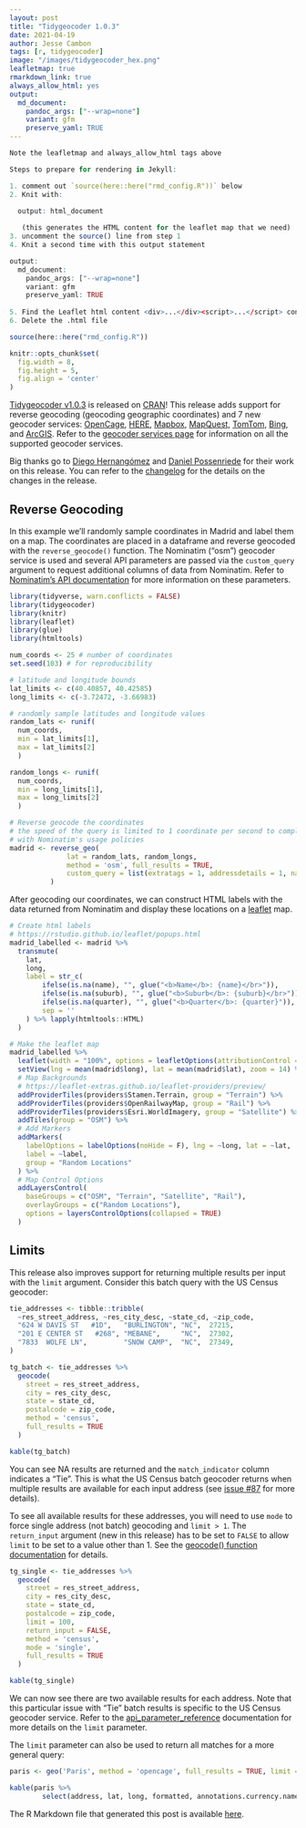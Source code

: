 ```yaml
---
layout: post
title: "Tidygeocoder 1.0.3"
date: 2021-04-19
author: Jesse Cambon
tags: [r, tidygeocoder]
image: "/images/tidygeocoder_hex.png"
leafletmap: true
rmarkdown_link: true
always_allow_html: yes
output: 
  md_document:
    pandoc_args: ["--wrap=none"]
    variant: gfm
    preserve_yaml: TRUE
---
```


```r
Note the leafletmap and always_allow_html tags above

Steps to prepare for rendering in Jekyll:

1. comment out `source(here::here("rmd_config.R"))` below
2. Knit with:
  
  output: html_document

   (this generates the HTML content for the leaflet map that we need)
3. uncomment the source() line from step 1
4. Knit a second time with this output statement

output: 
  md_document:
    pandoc_args: ["--wrap=none"]
    variant: gfm
    preserve_yaml: TRUE 
    
5. Find the Leaflet html content <div>...</div><script>...</script> content and paste it into the .md file.
6. Delete the .html file
```

```r
source(here::here("rmd_config.R"))

knitr::opts_chunk$set(
  fig.width = 8,
  fig.height = 5,
  fig.align = 'center'
)
```

[Tidygeocoder v1.0.3](https://jessecambon.github.io/tidygeocoder/) is released on  [CRAN](https://cran.r-project.org/package=tidygeocoder)! This release adds support for reverse geocoding (geocoding geographic coordinates) and 7 new geocoder services: [OpenCage](https://opencagedata.com/), [HERE](https://developer.here.com/products/geocoding-and-search), [Mapbox](https://docs.mapbox.com/api/search/),  [MapQuest](https://developer.mapquest.com/documentation/geocoding-api/), [TomTom](https://developer.tomtom.com/search-api/search-api-documentation/geocoding), [Bing](https://docs.microsoft.com/en-us/bingmaps/rest-services/locations/), and [ArcGIS](https://developers.arcgis.com/rest/geocode/api-reference/overview-world-geocoding-service.htm). Refer to the [geocoder services page](https://jessecambon.github.io/tidygeocoder/articles/geocoder_services.html) for information on all the supported geocoder services.

Big thanks go to [Diego Hernangómez](https://github.com/dieghernan) and [Daniel Possenriede](https://github.com/dpprdan) for their work on this release. You can refer to the [changelog](https://jessecambon.github.io/tidygeocoder/news/index.html) for the details on the changes in the release.

## Reverse Geocoding

In this example we'll randomly sample coordinates in Madrid and label them on a map. The coordinates are placed in a dataframe and reverse geocoded with the `reverse_geocode()` function. The Nominatim ("osm") geocoder service is used and several API parameters are passed via the `custom_query` argument to request additional columns of data from Nominatim. Refer to [Nominatim's API documentation](https://nominatim.org/release-docs/latest/api/Reverse/) for more information on these parameters.


```r
library(tidyverse, warn.conflicts = FALSE)
library(tidygeocoder)
library(knitr)
library(leaflet)
library(glue)
library(htmltools)

num_coords <- 25 # number of coordinates
set.seed(103) # for reproducibility

# latitude and longitude bounds
lat_limits <- c(40.40857, 40.42585)
long_limits <- c(-3.72472, -3.66983)

# randomly sample latitudes and longitude values
random_lats <- runif(
  num_coords, 
  min = lat_limits[1], 
  max = lat_limits[2]
  )

random_longs <- runif(
  num_coords, 
  min = long_limits[1], 
  max = long_limits[2]
  )

# Reverse geocode the coordinates
# the speed of the query is limited to 1 coordinate per second to comply
# with Nominatim's usage policies
madrid <- reverse_geo(
              lat = random_lats, random_longs, 
              method = 'osm', full_results = TRUE,
              custom_query = list(extratags = 1, addressdetails = 1, namedetails = 1)
          )
```

After geocoding our coordinates, we can construct HTML labels with the data returned from Nominatim and display these locations on a [leaflet](http://rstudio.github.io/leaflet/) map.

```r
# Create html labels
# https://rstudio.github.io/leaflet/popups.html
madrid_labelled <- madrid %>%
  transmute(
    lat, 
    long, 
    label = str_c(
        ifelse(is.na(name), "", glue("<b>Name</b>: {name}</br>")),
        ifelse(is.na(suburb), "", glue("<b>Suburb</b>: {suburb}</br>")),
        ifelse(is.na(quarter), "", glue("<b>Quarter</b>: {quarter}")),
        sep = ''
    ) %>% lapply(htmltools::HTML)
  )

# Make the leaflet map
madrid_labelled %>% 
  leaflet(width = "100%", options = leafletOptions(attributionControl = FALSE)) %>%
  setView(lng = mean(madrid$long), lat = mean(madrid$lat), zoom = 14) %>%
  # Map Backgrounds
  # https://leaflet-extras.github.io/leaflet-providers/preview/
  addProviderTiles(providers$Stamen.Terrain, group = "Terrain") %>%
  addProviderTiles(providers$OpenRailwayMap, group = "Rail") %>%
  addProviderTiles(providers$Esri.WorldImagery, group = "Satellite") %>%
  addTiles(group = "OSM") %>%
  # Add Markers
  addMarkers(
    labelOptions = labelOptions(noHide = F), lng = ~long, lat = ~lat,
    label = ~label,
    group = "Random Locations"
  ) %>%
  # Map Control Options
  addLayersControl(
    baseGroups = c("OSM", "Terrain", "Satellite", "Rail"),
    overlayGroups = c("Random Locations"),
    options = layersControlOptions(collapsed = TRUE)
  )
```

## Limits

This release also improves support for returning multiple results per input with the `limit` argument. Consider this batch query with the US Census geocoder:

```r
tie_addresses <- tibble::tribble(
  ~res_street_address, ~res_city_desc, ~state_cd, ~zip_code,
  "624 W DAVIS ST   #1D",   "BURLINGTON", "NC",  27215,
  "201 E CENTER ST   #268", "MEBANE",     "NC",  27302,
  "7833  WOLFE LN",         "SNOW CAMP",  "NC",  27349,
)

tg_batch <- tie_addresses %>%
  geocode(
    street = res_street_address,
    city = res_city_desc,
    state = state_cd,
    postalcode = zip_code,
    method = 'census', 
    full_results = TRUE
  )
```
```r
kable(tg_batch)
```

You can see NA results are returned and the `match_indicator` column indicates a "Tie". This is what the US Census batch geocoder returns when multiple results are available for each input address (see [issue #87](https://github.com/jessecambon/tidygeocoder/issues/87) for more details). 

To see all available results for these addresses, you will need to use `mode` to force single address (not batch) geocoding and `limit > 1`. The `return_input` argument (new in this release) has to be set to `FALSE` to allow `limit` to be set to a value other than 1. See the [geocode() function documentation](https://jessecambon.github.io/tidygeocoder/reference/geocode.html) for details.

```r
tg_single <- tie_addresses %>%
  geocode(
    street = res_street_address,
    city = res_city_desc,
    state = state_cd,
    postalcode = zip_code,
    limit = 100,
    return_input = FALSE,
    method = 'census', 
    mode = 'single',
    full_results = TRUE
  )
```
```r
kable(tg_single)
```

We can now see there are two available results for each address. Note that this particular issue with "Tie" batch results is specific to the US Census geocoder service. Refer to the [api_parameter_reference](https://jessecambon.github.io/tidygeocoder/reference/api_parameter_reference.html) documentation for more details on the `limit` parameter.

The `limit` parameter can also be used to return all matches for a more general query:

```r
paris <- geo('Paris', method = 'opencage', full_results = TRUE, limit = 10)
```
```r
kable(paris %>%
        select(address, lat, long, formatted, annotations.currency.name))
```

The R Markdown file that generated this post is available [here](https://github.com/jessecambon/jessecambon.github.io/blob/main/_posts/2021-04-19-tidygeocoder-1-0-3.Rmd).

